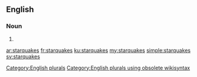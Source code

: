 ==English==

===Noun===
{{head|en}}

# {{plural of|starquake}}

[[Category:English plurals]][[Category:English plurals using obsolete wikisyntax]]

[[ar:starquakes]]
[[fr:starquakes]]
[[ku:starquakes]]
[[my:starquakes]]
[[simple:starquakes]]
[[sv:starquakes]]